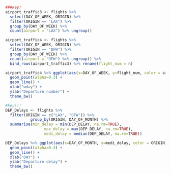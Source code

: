 
```r
###key!
airport_traffic3 <- flights %>% 
  select(DAY_OF_WEEK, ORIGIN) %>%
  filter(ORIGIN == "LAX") %>% 
  group_by(DAY_OF_WEEK) %>% 
  count(airport = "LAX") %>% ungroup() 

airport_traffic4 <- flights %>% 
  select(DAY_OF_WEEK, ORIGIN) %>%
  filter(ORIGIN == "DFW") %>% 
  group_by(DAY_OF_WEEK) %>% 
  count(airport = "DFW") %>% ungroup() %>% 
  bind_rows(airport_traffic3) %>% rename(flight_num = n)

airport_traffic4 %>% ggplot(aes(x=DAY_OF_WEEK, y=flight_num, color = airport)) + 
  geom_point(alpha=0.3) + 
  geom_line() + 
  xlab("wday") + 
  ylab("Departure number") +
  theme_bw()
```
 
 
```r
#key!!!
DEP_Delays <- flights %>%
  filter(ORIGIN == c("LAX", "DFW")) %>% 
           group_by(ORIGIN, DAY_OF_MONTH) %>%
  summarise(min_delay = min(DEP_DELAY, na.rm=TRUE), 
                 max_delay = max(DEP_DELAY, na.rm=TRUE), 
                 medi_delay = median(DEP_DELAY, na.rm=TRUE))  

DEP_Delays %>% ggplot(aes(x=DAY_OF_MONTH, y=medi_delay, color = ORIGIN)) + 
  geom_point(alpha=0.3) + 
  geom_line() + 
  xlab("DAY") + 
  ylab("Departure delay") +
  theme_bw()
```
